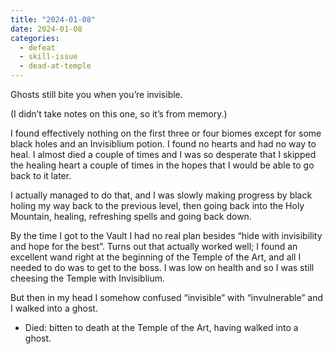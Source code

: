 ```yaml
---
title: "2024-01-08"
date: 2024-01-08
categories:
  - defeat
  - skill-issue
  - dead-at-temple
---
```


Ghosts still bite you when you're invisible.

(I didn't take notes on this one, so it's from memory.)

I found effectively nothing on the first three or four biomes except for some black holes and an Invisiblium potion.
I found no hearts and had no way to heal. I almost died a couple of times and I was so desperate that I skipped
the healing heart a couple of times in the hopes that I would be able to go back to it later.

I actually managed to do that, and I was slowly making progress by black holing my way
back to the previous level, then going back into the Holy Mountain, healing, refreshing spells and going back down.

By the time I got to the Vault I had no real plan besides "hide with invisibility and hope for the best".
Turns out that actually worked well; I found an excellent wand right at the beginning of the Temple of the Art,
and all I needed to do was to get to the boss. I was low on health and so I was still cheesing the Temple
with Invisiblium.

But then in my head I somehow confused "invisible" with "invulnerable" and I walked into a ghost.

- Died: bitten to death at the Temple of the Art, having walked into a ghost.